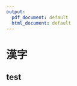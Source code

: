 ---
output:
  pdf_document: default
  html_document: default
---
# 漢字 {-#kanji}

## test




